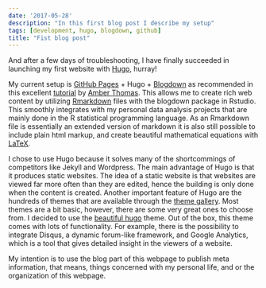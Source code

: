```yaml
---
date: '2017-05-28'
description: "In this first blog post I describe my setup"
tags: [development, hugo, blogdown, github]
title: "Fist blog post"
---
```


And after a few days of troubleshooting, I have finally succeeded in launching my first website with <a href="https://gohugo.io/">Hugo</a>, hurray!

My current setup is <a href="https://pages.github.com/">GitHub Pages</a> + Hugo + <a href="https://github.com/rstudio/blogdown">Blogdown</a> as recommended in this excellent <a href="https://proquestionasker.github.io/blog/Making_Site/"> tutorial</a> by <a href="https://github.com/ProQuestionAsker">Amber Thomas</a>. This allows me to create rich web content by utilizing <a href="http://rmarkdown.rstudio.com/">Rmarkdown</a> files with the blogdown package in Rstudio. This smoothly integrates with my personal data analysis projects that are mainly done in the R statistical programming language. As an Rmarkdown file is essentially an extended version of markdown it is also still possible to include plain html markup, and create beautiful mathematical equations with <a href="https://en.wikibooks.org/wiki/LaTeX">LaTeX</a>.

I chose to use Hugo because it solves many of the shortcommings of competitors like Jekyll and Wordpress. The main advantage of Hugo is that it produces static websites. The idea of a static website is that websites are viewed far more often than they are edited, hence the building is only done when the content is created. Another important feature of Hugo are the hundreds of themes that are available through the <a href="https://themes.gohugo.io/">theme gallery</a>. Most themes are a bit basic, however, there are some very great ones to choose from. I decided to use the <a href="https://themes.gohugo.io/beautifulhugo/">beautiful hugo</a> theme. Out of the box, this theme comes with lots of functionality. For example, there is the possibility to integrate Disqus, a dynamic forum-like framework, and Google Analytics, which is a tool that gives detailed insight in the viewers of a website.

My intention is to use the blog part of this webpage to publish meta information, that means, things concerned with my personal life, and or the organization of this webpage.